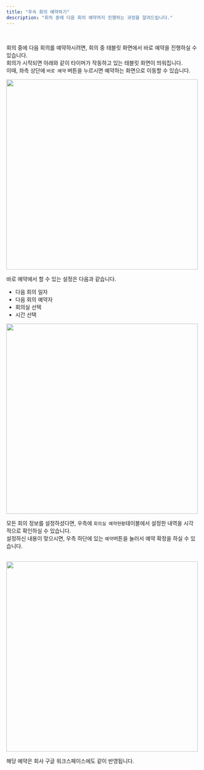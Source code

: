 ```yaml
---
title: "후속 회의 예약하기"
description: "회의 중에 다음 회의 예약까지 진행하는 과정을 알려드립니다."
---
```


<br />

회의 중에 다음 회의를 예약하시려면, 회의 중 태블릿 화면에서 바로 예약을 진행하실 수 있습니다.<br />
회의가 시작되면 아래와 같이 타이머가 작동하고 있는 태블릿 화면이 띄워집니다.<br/>
이때, 좌측 상단에 `바로 예약` 버튼을 누르시면 예약하는 화면으로 이동할 수 있습니다.

<img src="/images/tablet/book/next/img1.png" width="100%" height="500" />

<br />

바로 예약에서 할 수 있는 설정은 다음과 같습니다.

-   다음 회의 일자
-   다음 회의 예약자
-   회의실 선택
-   시간 선택

<img src="/images/tablet/book/next/img2.png" width="100%" height="500" />
<br />

모든 회의 정보를 설정하셨다면, 우측에 `회의실 예약현황`테이블에서 설정한 내역을 시각적으로 확인하실 수 있습니다.<br/>
설정하신 내용이 맞으시면, 우측 하단에 있는 `예약`버튼을 눌러서 예약 확정을 하실 수 있습니다.

<br />

<img src="/images/tablet/book/next/img3.png" width="100%" height="500" />

해당 예약은 회사 구글 워크스페이스에도 같이 반영됩니다.
